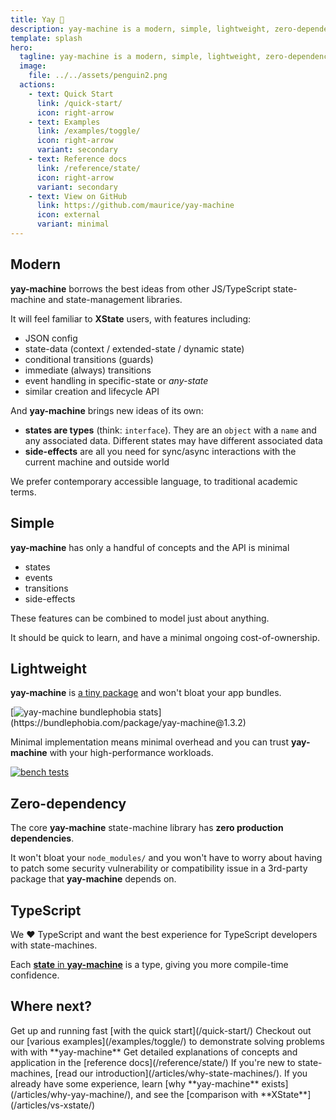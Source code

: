 ```yaml
---
title: Yay 👋
description: yay-machine is a modern, simple, lightweight, zero-dependency, TypeScript state-machine library
template: splash
hero:
  tagline: yay-machine is a modern, simple, lightweight, zero-dependency, TypeScript state-machine library
  image:
    file: ../../assets/penguin2.png
  actions:
    - text: Quick Start
      link: /quick-start/
      icon: right-arrow
    - text: Examples
      link: /examples/toggle/
      icon: right-arrow
      variant: secondary
    - text: Reference docs
      link: /reference/state/
      icon: right-arrow
      variant: secondary
    - text: View on GitHub
      link: https://github.com/maurice/yay-machine
      icon: external
      variant: minimal
---
```


## Modern

**yay-machine** borrows the best ideas from other JS/TypeScript state-machine and state-management libraries.

It will feel familiar to **XState** users, with features including:

- JSON config
- state-data (context / extended-state / dynamic state)
- conditional transitions (guards)
- immediate (always) transitions
- event handling in specific-state or *any-state*
- similar creation and lifecycle API

And **yay-machine** brings new ideas of its own:

- **states are types** (think: `interface`). They are an `object` with a `name` and any associated data. Different states may have different associated data
- **side-effects** are all you need for sync/async interactions with the current machine and outside world

We prefer contemporary accessible language, to traditional academic terms.

## Simple

**yay-machine** has only a handful of concepts and the API is minimal

- states
- events
- transitions
- side-effects

These features can be combined to model just about anything.

It should be quick to learn, and have a minimal ongoing cost-of-ownership.

## Lightweight

**yay-machine** is [a tiny package](https://bundlephobia.com/package/yay-machine@1.3.2) and won't bloat your app bundles.

[![yay-machine bundlephobia stats](../../assets/bundlephobia-yay-machine.png "https://bundlephobia.com/package/yay-machine@1.3.2")](https://bundlephobia.com/package/yay-machine@1.3.2)

Minimal implementation means minimal overhead and you can trust **yay-machine** with your high-performance workloads.

[![bench tests](../../assets/bench.png)](https://github.com/maurice/yay-machine/blob/main/packages/bench/src/bench.ts)

## Zero-dependency

The core **yay-machine** state-machine library has **zero production dependencies**.

It won't bloat your `node_modules/` and you won't have to worry about having to patch some security vulnerability or compatibility issue in a 3rd-party package that **yay-machine** depends on.

## TypeScript

We ❤️ TypeScript and want the best experience for TypeScript developers with state-machines.

Each [**state** in **yay-machine**](/reference/state/) is a type, giving you more compile-time confidence.

## Where next?


<CardGrid>
  <Card title="Quick start" icon="rocket">Get up and running fast [with the quick start](/quick-start/)</Card>
  <Card title="Examples" icon="puzzle">Checkout out our [various examples](/examples/toggle/) to demonstrate solving problems with with **yay-machine**</Card>
  <Card title="Reference docs" icon="open-book">Get detailed explanations of concepts and application in the [reference docs](/reference/state/)</Card>
  <Card title="Articles" icon="pen">
    If you're new to state-machines, [read our introduction](/articles/why-state-machines/). 
    If you already have some experience, learn [why **yay-machine** exists](/articles/why-yay-machine/), 
    and see the [comparison with **XState**](/articles/vs-xstate/)
  </Card>
</CardGrid>